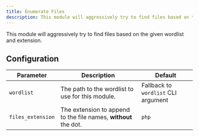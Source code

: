 ```yaml
---
title: Enumerate Files
description: This module will aggressively try to find files based on the given wordlist and extension.
---
```



<NoiseLevel level="high" />

This module will aggressively try to find files based on the given wordlist and extension.

## Configuration

| Parameter         | Description                                                     | Default                             |
| ----------------- | --------------------------------------------------------------- | ----------------------------------- |
| `wordlist`        | The path to the wordlist to use for this module.                | Fallback to `wordlist` CLI argument |
| `files_extension` | The extension to append to the file names, **without** the dot. | `php`                               |

